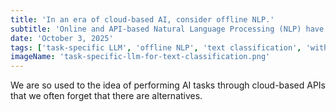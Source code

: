 ```yaml
---
title: 'In an era of cloud-based AI, consider offline NLP.'
subtitle: 'Online and API-based Natural Language Processing (NLP) have been dominating the conversation since GPT-3. But are they always the best option?'
date: 'October 3, 2025'
tags: ['task-specific LLM', 'offline NLP', 'text classification', 'without training data', 'NLP', 'machine learning']
imageName: 'task-specific-llm-for-text-classification.png'
---
```


We are so used to the idea of performing AI tasks through cloud-based APIs that we often forget
that there are alternatives.